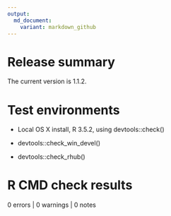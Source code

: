 ```yaml
---
output:
  md_document:
    variant: markdown_github
---
```


# Release summary

The current version is 1.1.2. 

# Test environments

* Local OS X install, R 3.5.2, using devtools::check()

* devtools::check_win_devel()

* devtools::check_rhub()

# R CMD check results

0 errors | 0 warnings | 0 notes
